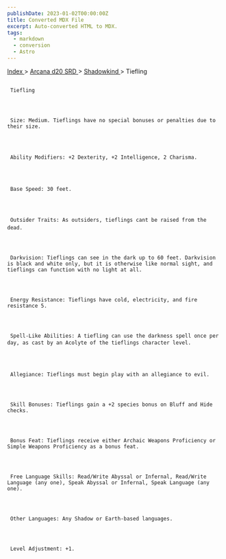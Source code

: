 ```yaml
---
publishDate: 2023-01-02T00:00:00Z
title: Converted MDX File
excerpt: Auto-converted HTML to MDX.
tags:
  - markdown
  - conversion
  - Astro
---
```


[
Index
](-index) >
[
Arcana d20 SRD
](arcana-d20-srd-index) >
[
Shadowkind
](arcana-d20-srd-shadowkind-index) > Tiefling

##

     Tiefling




     Size: Medium. Tieflings have no special bonuses or penalties due to their size.




     Ability Modifiers: +2 Dexterity, +2 Intelligence, 2 Charisma.




     Base Speed: 30 feet.




     Outsider Traits: As outsiders, tieflings cant be raised from the dead.




     Darkvision: Tieflings can see in the dark up to 60 feet. Darkvision is black and white only, but it is otherwise like normal sight, and tieflings can function with no light at all.




     Energy Resistance: Tieflings have cold, electricity, and fire resistance 5.




     Spell-Like Abilities: A tiefling can use the darkness spell once per day, as cast by an Acolyte of the tieflings character level.




     Allegiance: Tieflings must begin play with an allegiance to evil.




     Skill Bonuses: Tieflings gain a +2 species bonus on Bluff and Hide checks.




     Bonus Feat: Tieflings receive either Archaic Weapons Proficiency or Simple Weapons Proficiency as a bonus feat.




     Free Language Skills: Read/Write Abyssal or Infernal, Read/Write Language (any one), Speak Abyssal or Infernal, Speak Language (any one).




     Other Languages: Any Shadow or Earth-based languages.




     Level Adjustment: +1.
